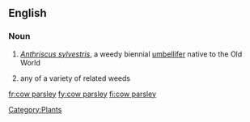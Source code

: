 ==English==

===Noun===
{{en-noun|sg=[[cow]] [[parsley]]}}
{{wikipedia}}

# ''[[Anthriscus sylvestris]]'', a weedy biennial [[umbellifer]] native to the Old World
#  {{by extension}} any of a variety of related weeds

[[Category:Plants]]

[[fr:cow parsley]]
[[fy:cow parsley]]
[[fi:cow parsley]]